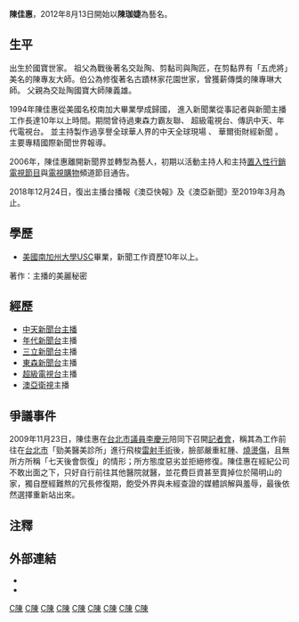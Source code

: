 {{人物}}{{主播資訊
| 主播頭銜     = 前任[[澳亞衛視|澳亞衛視]]主播
| 主播姓名     = 陳佳惠（陳珈婕）
| 主播英文名字 = Michelle Chen
| 主播出生年分 = 
| 主播出生日期 = 6月21日
| 星座         = 
| 主播逝世年分 = 
| 主播逝世日期 = 
| 主播照片檔案 = 
| 主播照片尺寸 = 
| 主播照片圖說 = 
| 國籍         = {{ROC}}
| 籍貫         = 
| 出生地       = 台北市{{TWN}}
| 逝世地       = 
| 最高學歷     = [[美國|美國]][[南加州大學|南加州大學]]USC畢業
| 暱稱         = 陳珈婕
| 綽號         = 
| 血型         = 
| 身高         = 170公分
| 體重         = 47公斤
| 婚姻狀況     = 未婚
|}}

'''陳佳惠'''，2012年8月13日開始以'''陳珈婕'''為藝名。

==生平==
出生於國寶世家。 祖父為戰後著名交趾陶、剪黏司與陶匠，在剪黏界有「五虎將」美名的陳專友大師。伯公為修復著名古蹟林家花園世家，曾獲薪傳獎的陳專琳大師。 父親為交趾陶國寶大師陳義雄。

1994年陳佳惠從美國名校南加大畢業學成歸國， 進入新聞業從事記者與新聞主播工作長達10年以上時間。期間曾待過東森力霸友聯、 超級電視台、傳訊中天、年代電視台。 並主持製作過享譽全球華人界的中天全球現場 、 華爾街財經新聞 。  主要專精國際新聞世界報導。 

2006年，陳佳惠離開新聞界並轉型為藝人，初期以活動主持人和主持[[置入性行銷|置入性行銷]][[電視節目|電視節目]]與[[電視購物|電視購物]]頻道節目通告。

2018年12月24日，復出主播台播報《澳亞快報》及《澳亞新聞》至2019年3月為止。

==學歷==
*[[美國|美國]][[南加州大學|南加州大學]]USC畢業，新聞工作資歷10年以上。
著作：主播的美麗秘密

==經歷==
*[[中天新聞台|中天新聞台]][[新聞主播|主播]]
*[[年代新聞台|年代新聞台]]主播
*[[三立新聞台|三立新聞台]]主播
*[[東森新聞台|東森新聞台]]主播
*[[超級電視台|超級電視台]]主播
*[[澳亞衛視|澳亞衛視]]主播

==爭議事件==
2009年11月23日，陳佳惠在[[台北市議員|台北市議員]][[李慶元|李慶元]]陪同下召開[[記者會|記者會]]，稱其為工作前往在[[台北市|台北市]]「勁美醫美診所」進行飛梭[[雷射手術|雷射手術]]後，臉部嚴重紅腫、[[燒燙傷|燒燙傷]]，且無所方所稱「七天後會恢復」的情形；所方態度惡劣並拒絕修復。陳佳惠在經紀公司不敢出面之下，只好自行前往其他醫院就醫，並花費巨資甚至賣掉位於陽明山的家，獨自歷經難熬的冗長修復期，飽受外界與未經查證的媒體誤解與羞辱，最後依然選擇重新站出來。

==注釋==
{{reflist}}

==外部連結==
*{{facebook|MengHanMichelleChen| 陳珈婕 （前主播陳佳惠）Michelle 's "Dreams come True Fans World"}}
*{{facebook|/pages/%E5%8E%A4%E6%BA%B1Michelle-Chen/213825351988621 |厤溱時期：facebook-厤溱Michelle Chen粉絲專頁}}
[[Category:南加州大學校友|C陳]]
[[Category:台灣電視主播|C陳]]
[[Category:超視主播|C陳]]
[[Category:東森主播|C陳]]
[[Category:中天主播|C陳]]
[[Category:三立主播|C陳]]
[[Category:年代主播|C陳]]
[[Category:曾任主播的人|C陳]]
[[Category:台灣電視主持人|C陳]]